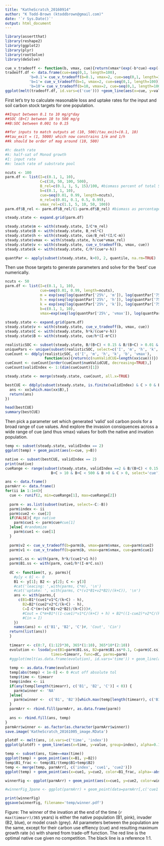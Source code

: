 ```yaml
---
title: "KatheScratch_20160914"
author: "K Todd-Brown (ktoddbrown@gmail.com)"
date: '`r Sys.Date()`'
output: html_document
---
```


```r
library(assertthat)
library(reshape2)
library(ggplot2)
library(plyr)
library(rootSolve)
library(deSolve)
```

```r
cue_v_tradeoff <- function(b, vmax, cue){return(vmax*(exp(-b*cue)-exp(-b))/(exp(0)-exp(-b)))}
tradeoff.df <- data.frame(cue=seq(0,1, length=100), 
           'b=0.1'= cue_v_tradeoff(b=0.1, vmax=2, cue=seq(0,1, length=100)),
           'b=1'= cue_v_tradeoff(b=1, vmax=2, cue=seq(0,1, length=100)),
           'b=10'= cue_v_tradeoff(b=10, vmax=2, cue=seq(0,1, length=100)))
ggplot(melt(tradeoff.df, id.vars=c('cue'))) +geom_line(aes(x=cue, y=value, color=variable)) + labs(y='vmax')
```

First let's try to calculate reasonable loss and uptake rates for the input and soil carbon stock targets for one population.
```r

##Input between 0.1 to 10 mg/g*day
##SOC (B+C) between 10 to 500 mg/g
##B:SOC between 0.001 to 0.15

##for inputs to match outputs at (10, 500)/tau_exit=(0.1, 10)
##tau_exit = (1, 5000) which now constrains 1/m and 1/h
##k should be order of mag around (10, 500)

#h: death rate
#k: half-sat of Monod growth
#I: input rate
#m: leach rate of substrate pool

ncuts <- 100
parm.df <- list(I=c(0.1, 1, 10), 
                C=c(10, 50, 100, 500),
                B_rel=c(0.1, 1, 5, 15)/100, #biomass percent of total SOC = B+C
                b=c(0.1, 1, 10),
                cue=seq(0.01, 0.99, length=ncuts),
                m_rel=c(0.01, 0.1, 0.5, 0.99),
                vmax_rel=c(1.1, 5, 10, 50, 100))
parm.df$B_rel <- parm.df$B_rel/(1-parm.df$B_rel) #biomass as percentage of C

steady.state <- expand.grid(parm.df)

steady.state$m <- with(steady.state, I/C*m_rel)
steady.state$B <- with(steady.state, B_rel*C)
steady.state$h <- with(steady.state, cue/B_rel*(I/C-m))
steady.state$vmax <- with(steady.state, h/cue*vmax_rel)
steady.state$v <- with(steady.state, cue_v_tradeoff(b, vmax, cue))
steady.state$k <- with(steady.state, C/h*(cue*v-h))

quantPar <- apply(subset(steady.state, k>0), 2, quantile, na.rm=TRUE)
```

Then use those targets to generate parameters and solve for the 'best' cue numerically.
```r
ncuts <- 50
parm.df <- list(I=c(0.1, 1, 10), 
                cue=seq(0.01, 0.99, length=ncuts),
                m = exp(seq(log(quantPar['25%', 'm']), log(quantPar['75%', 'm']), length=5)),
                h = exp(seq(log(quantPar['25%', 'h']), log(quantPar['75%', 'h']), length=10)),
                k = exp(seq(log(quantPar['25%', 'k']), log(quantPar['75%', 'k']), length=5)),
                b=c(0.1, 1, 10),
                vmax=exp(seq(log(quantPar['25%', 'vmax']), log(quantPar['75%', 'vmax']), length=5)))
          
steady.state <- expand.grid(parm.df)
steady.state$v <- with(steady.state, cue_v_tradeoff(b, vmax, cue))
steady.state$C <- with(steady.state, h*k/(cue*v-h))
steady.state$B <- with(steady.state, cue/h*(I-m*C))

realisticSOC <- subset(steady.state, B/(B+C) < 0.15 & B/(B+C) > 0.01 & B+C > 10 & B+C < 500 & B >0 & C > 0)
uniquePars <- unique(subset(realisticSOC, select=c('I', 'm', 'h', 'k', 'b', 'vmax')))
cueCount <- ddply(realisticSOC, c('I', 'm', 'h', 'k', 'b', 'vmax'),
                  function(xx){return(c(numValidCUE=length(xx$cue)))})
cueCount <- cueCount[order(cueCount$numValidCUE, decreasing=TRUE),]
cueCount$validIndex <- 1:(dim(cueCount)[1])

steady.state <- merge(steady.state, cueCount, all.x=TRUE)

bestCUE <- ddply(subset(steady.state, is.finite(validIndex) & C > 0 & B > 0), c('validIndex'), function(xx){
  ans <- xx[which.max(xx$B),]
  return(ans)
})

head(bestCUE)
summary(bestCUE)
```

Then pick a parameter set which generated 'valid' soil carbon pools for a broad range of cue values. And explore the invasion consiquences across a wide range of cue (and thus vmax) values for both the native and invation population.
```r

temp <- subset(steady.state, validIndex == 2)
ggplot(temp) + geom_point(aes(x=cue, y=B))

native <- subset(bestCUE, validIndex == 2)
print(native)
cueRange <- range(subset(steady.state, validIndex ==2 & B/(B+C) < 0.15 & B/(B+C) > 0.01 & 
                     B+C > 10 & B+C < 500 & B >0 & C > 0, select='cue'))

ans <- data.frame()
parmArr <- data.frame()
for(ii in 1:1e4){
  cue <- runif(2, min=cueRange[1], max=cueRange[2])
  
  parm <- as.list(subset(native, select=-C:-B))
  parm$index <- ii
  parm$cue2 <- cue[2]
  if(FALSE){ #go native
    parm$cue1 <- parm$cue#cue[1]
  }else{ #randomize
    parm$cue1 <- cue[1]
  }
  
  parm$v2 <- cue_v_tradeoff(b=parm$b, vmax=parm$vmax, cue=parm$cue2)
  parm$v1 <- cue_v_tradeoff(b=parm$b, vmax=parm$vmax, cue=parm$cue1)
 
  parm$C.ss <- with(parm, h*k/(cue1*v1-h))
  parm$B1.ss <- with(parm, cue1/h*(I-m*C.ss))
  
  dC <- function(t, y, parms){
    #y[y < 0] <- 0
    B1 <- y[1]; B2 <- y[2]; C <- y[3]
    #cat('leacing: ',with(parms, C*m), '\n')
    #cat('uptake: ', with(parms, C*(v1*B1+v2*B2)/(k+C)), '\n')
    ans <- with(parms,{
      c(B1=B1*(cue1*v1*C/(k+C) - h), 
        B2=B2*(cue2*v2*C/(k+C) - h),  
        C=I-C*(m+(v1*B1+v2*B2)/(k+C)))#,
        #Cout = C*m+B1*((1-cue1)*v1*C/(k+C) + h) + B2*((1-cue2)*v2*C/(k+C) + h),
        #Cin = I)
    })
    names(ans) <- c('B1', 'B2', 'C')#, 'Cout', 'Cin')
  return(list(ans))
  }
  
  timearr <- c(0:7, (1:12)*30, 365*(1:10), 365*10*(2:10))
  evolution <- lsoda(y=c(B1=parm$B1.ss, B2=parm$B1.ss*0.1, C=parm$C.ss), 
                     times=timearr, func=dC, parms=parm)
  #ggplot(melt(as.data.frame(evolution), id.vars='time')) + geom_line(aes(x=time, y=value, color=variable))
  
  temp <- as.data.frame(evolution)
  temp[abs(temp) < 1e-8] <- 0 #cut off absolute tol
  temp$time <- timearr
  temp$index <- ii
  if(any(temp[length(timearr), c('B1', 'B2', 'C')] < 0)) {
    parm$winner <- 'NA'
  }else{
    parm$winner <-  c('B1', 'B2')[which.max(temp[length(timearr), c('B1', 'B2')])]
  }
  parmArr <- rbind.fill(parmArr, as.data.frame(parm))
  
  ans <- rbind.fill(ans, temp)
}
parmArr$winner <- as.factor(as.character(parmArr$winner))
save.image('KatheScratch_20161005_image.RData')
```
```r
plotdf <- melt(ans, id.vars=c('time', 'index'))
ggplot(plotdf) + geom_line(aes(x=time, y=value, group=index), alpha=0.1) + facet_wrap(~variable, scale='free') + scale_x_log10()

temp <- subset(ans, time==max(time))
ggplot(temp) + geom_point(aes(x=B1, y=B2))
temp$B1_frac <- temp$B1/(temp$B1+temp$B2)
temp <- merge(temp, parmArr[, c('index', 'cue1', 'cue2')]) 
ggplot(temp) + geom_point(aes(x=cue1, y=cue2, color=B1_frac, alpha=-abs(B1_frac-0.5))) + geom_point(data=subset(temp, B1 < 0 | B2 < 0 | C < 0 ), aes(x=cue1, y=cue2), color='black')+ scale_colour_gradientn(colours = rainbow(7)) 
```

```r
winnerFig <- ggplot(parmArr) + geom_point(aes(x=cue1, y=cue2, color=winner)) + geom_abline(slope=1) + geom_vline(xintercept=native$cue, color='red') + labs(x='native (B1) CUE', y='invader (B2) CUE')

#winnerFig_3pane <- ggplot(parmArr) + geom_point(data=parmArr[,c('cue1', 'cue2')], aes(x=cue1, y=cue2),color='lightgrey')+ geom_point(aes(x=cue1, y=cue2, color=winner)) + geom_abline(slope=1) + geom_vline(xintercept=native$cue, color='red') + labs(x='native (B1) CUE', y='invader (B2) CUE') + facet_wrap(~winner)

print(winnerFig)
ggsave(winnerFig, filename='temp/winner.pdf')
```
Figure: The winner of the invation at the end of the time (`r max(timearr)/365` years) is either the native population (B1, pink), invader (B2, blue), or model crash (grey). All parameters between the population are the same, except for their carbon use effiency (cue) and resulting maximum growth rate (v) with shared from trade-off function. The red line is the optimal native cue given no competition. The black line is a reference 1:1.

